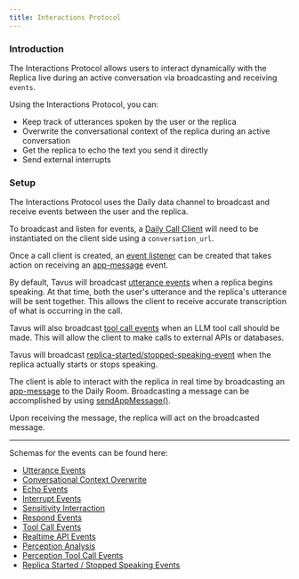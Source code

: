 ```yaml
---
title: Interactions Protocol
---
```



### Introduction
The Interactions Protocol allows users to interact dynamically with the Replica live during an active conversation via broadcasting and receiving `events`.

Using the Interactions Protocol, you can:
- Keep track of utterances spoken by the user or the replica
- Overwrite the conversational context of the replica during an active conversation
- Get the replica to echo the text you send it directly
- Send external interrupts

### Setup
The Interactions Protocol uses the Daily data channel to broadcast and receive events between the user and the replica.

To broadcast and listen for events, a [Daily Call Client](https://docs.daily.co/reference/daily-js/daily-call-client) will need to be instantiated on the client side using a `conversation_url`.

Once a call client is created, an [event listener](https://docs.daily.co/reference/daily-js/events) can be created that takes action on receiving an [app-message](https://docs.daily.co/reference/daily-js/events/participant-events#app-message) event.

By default, Tavus will broadcast <a href="/api-reference/event-schemas/conversation-utterance" target="_blank" rel="noopener noreferrer">utterance events</a> when a replica begins speaking. At that time, both the user's utterance and the replica's utterance will be sent together. This allows the client to receive accurate transcription of what is occurring in the call.

Tavus will also broadcast <a href="/api-reference/event-schemas/conversation-toolcall" target="_blank" rel="noopener noreferrer">tool call events</a> when an LLM tool call should be made. This will allow the client to make calls to external APIs or databases.

Tavus will broadcast
<a href="/api-reference/event-schemas/conversation-replica-start-stop-speaking-event" target="_blank" rel="noopener noreferrer">replica-started/stopped-speaking-event</a> when the replica actually starts or stops speaking. 

The client is able to interact with the replica in real time by broadcasting an [app-message](https://docs.daily.co/reference/daily-js/events/participant-events#app-message) to the Daily Room. Broadcasting a message can be accomplished by using [sendAppMessage()](https://docs.daily.co/reference/daily-js/instance-methods/send-app-message). 

Upon receiving the message, the replica will act on the broadcasted message.

----
Schemas for the events can be found here:

- <a href="/api-reference/event-schemas/conversation-utterance" target="_blank" rel="noopener noreferrer">Utterance Events</a>
- <a href="/api-reference/event-schemas/conversation-overwrite-context" target="_blank" rel="noopener noreferrer">Conversational Context Overwrite</a>
- <a href="/api-reference/event-schemas/conversation-echo" target="_blank" rel="noopener noreferrer">Echo Events</a>
- <a href="/api-reference/event-schemas/conversation-interrupt" target="_blank" rel="noopener noreferrer">Interrupt Events</a>
- <a href="/api-reference/event-schemas/conversation-sensitivity" target="_blank" rel="noopener noreferrer">Sensitivity Interraction</a>
- <a href="/api-reference/event-schemas/conversation-respond" target="_blank" rel="noopener noreferrer">Respond Events</a>
- <a href="/api-reference/event-schemas/conversation-toolcall" target="_blank" rel="noopener noreferrer">Tool Call Events</a>
- <a href="/api-reference/event-schemas/conversation-realtime-api" target="_blank" rel="noopener noreferrer">Realtime API Events</a>
- <a href="/api-reference/event-schemas/conversation-perception-analysis" target="_blank" rel="noopener noreferrer">Perception Analysis</a>
- <a href="/api-reference/event-schemas/conversation-perception-tool-call" target="_blank" rel="noopener noreferrer">Perception Tool Call Events</a>
- <a href="/api-reference/event-schemas/conversation-replica-start-stop-speaking-event" target="_blank" rel="noopener noreferrer">Replica Started / Stopped Speaking Events</a>